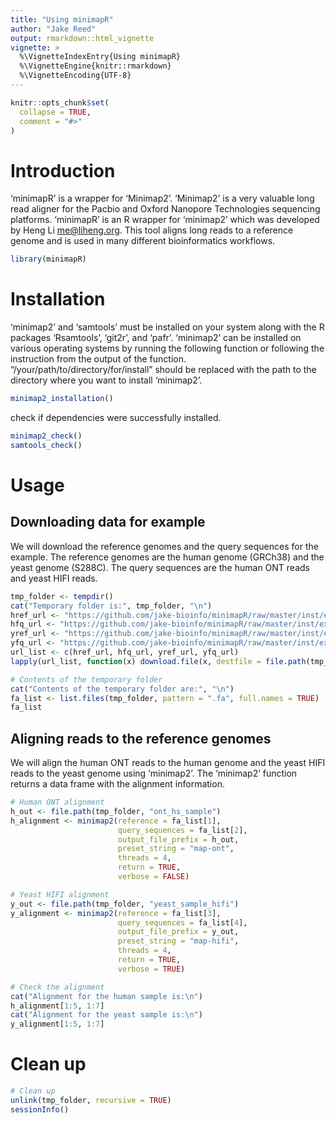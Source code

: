 ```yaml
---
title: "Using minimapR"
author: "Jake Reed"
output: rmarkdown::html_vignette
vignette: >
  %\VignetteIndexEntry{Using minimapR}
  %\VignetteEngine{knitr::rmarkdown}
  %\VignetteEncoding{UTF-8}
---
```


```r
knitr::opts_chunk$set(
  collapse = TRUE,
  comment = "#>"
)
```

# Introduction
'minimapR' is a wrapper for 'Minimap2'. 'Minimap2' is a very valuable long read aligner for the Pacbio and Oxford Nanopore Technologies sequencing platforms. 'minimapR' is an R wrapper for 'minimap2' which was developed by Heng Li <me@liheng.org>. This tool aligns long reads to a reference genome and is used in many different bioinformatics workflows. 

```r
library(minimapR)
```


# Installation
'minimap2' and 'samtools' must be installed on your system along with the R packages 'Rsamtools', 'git2r', and 'pafr'. 'minimap2' can be installed on various operating systems by running the following function or following the instruction from the output of the function. "/your/path/to/directory/for/install" should be replaced with the path to the directory where you want to install 'minimap2'.
```r
minimap2_installation()
```

check if dependencies were successfully installed.
```r
minimap2_check()
samtools_check()
```

# Usage
## Downloading data for example
We will download the reference genomes and the query sequences for the example. The reference genomes are the human genome (GRCh38) and the yeast genome (S288C). The query sequences are the human ONT reads and yeast HIFI reads.
```r
tmp_folder <- tempdir()
cat("Temporary folder is:", tmp_folder, "\n")
href_url <- "https://github.com/jake-bioinfo/minimapR/raw/master/inst/extdata/GRCh38_chr1_130k.fa.gz"
hfq_url <- "https://github.com/jake-bioinfo/minimapR/raw/master/inst/extdata/ont_hs_sample.fastq.gz"
yref_url <- "https://github.com/jake-bioinfo/minimapR/raw/master/inst/extdata/S288C_ref_genome.fasta.gz"
yfq_url <- "https://github.com/jake-bioinfo/minimapR/raw/master/inst/extdata/yeast_sample_hifi.fastq.gz"
url_list <- c(href_url, hfq_url, yref_url, yfq_url)
lapply(url_list, function(x) download.file(x, destfile = file.path(tmp_folder, basename(x))))

# Contents of the temporary folder
cat("Contents of the temporary folder are:", "\n")
fa_list <- list.files(tmp_folder, pattern = ".fa", full.names = TRUE)
fa_list
```

## Aligning reads to the reference genomes
We will align the human ONT reads to the human genome and the yeast HIFI reads to the yeast genome using 'minimap2'. The 'minimap2' function returns a data frame with the alignment information.
```r
# Human ONT alignment
h_out <- file.path(tmp_folder, "ont_hs_sample")
h_alignment <- minimap2(reference = fa_list[1], 
                        query_sequences = fa_list[2], 
                        output_file_prefix = h_out, 
                        preset_string = "map-ont", 
                        threads = 4, 
                        return = TRUE, 
                        verbose = FALSE)

# Yeast HIFI alignment
y_out <- file.path(tmp_folder, "yeast_sample_hifi")
y_alignment <- minimap2(reference = fa_list[3], 
                        query_sequences = fa_list[4], 
                        output_file_prefix = y_out, 
                        preset_string = "map-hifi", 
                        threads = 4, 
                        return = TRUE, 
                        verbose = TRUE)

# Check the alignment
cat("Alignment for the human sample is:\n")
h_alignment[1:5, 1:7]
cat("Alignment for the yeast sample is:\n")
y_alignment[1:5, 1:7]
```

# Clean up
```r
# Clean up
unlink(tmp_folder, recursive = TRUE)
sessionInfo()
```